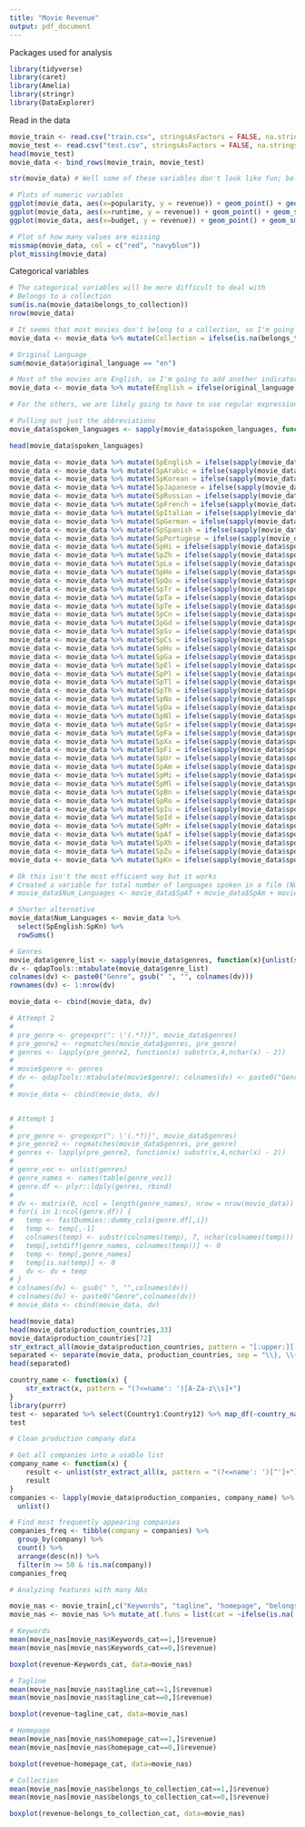 ---
title: "Movie Revenue"
output: pdf_document
---

Packages used for analysis
```{r}
library(tidyverse)
library(caret)
library(Amelia)
library(stringr)
library(DataExplorer)
```

Read in the data
```{r, warning=FALSE}
movie_train <- read.csv("train.csv", stringsAsFactors = FALSE, na.strings = c("", NA))
movie_test <- read.csv("test.csv", stringsAsFactors = FALSE, na.strings = c("", NA))
head(movie_test)
movie_data <- bind_rows(movie_train, movie_test)
```


```{r}
str(movie_data) # Well some of these variables don't look like fun; belongs to collection, genres, production companies, production countries and so forth
```


```{r}
# Plots of numeric variables
ggplot(movie_data, aes(x=popularity, y = revenue)) + geom_point() + geom_smooth(method = "loess", se = FALSE) + xlim(0, 300)
ggplot(movie_data, aes(x=runtime, y = revenue)) + geom_point() + geom_smooth(method = "loess", se = FALSE)
ggplot(movie_data, aes(x=budget, y = revenue)) + geom_point() + geom_smooth(method = "loess", se = FALSE)

# Plot of how many values are missing
missmap(movie_data, col = c("red", "navyblue"))
plot_missing(movie_data)
```

Categorical variables
```{r}
# The categorical variables will be more difficult to deal with 
# Belongs to a collection
sum(is.na(movie_data$belongs_to_collection))
nrow(movie_data)

# It seems that most movies don't belong to a collection, so I'm going to create an indicator variable to specify if a movie belongs to a collection or not
movie_data <- movie_data %>% mutate(Collection = ifelse(is.na(belongs_to_collection), 0, 1))

# Original Language
sum(movie_data$original_language == "en")

# Most of the movies are English, so I'm going to add another indicator variable to specify if the original language was English or not
movie_data <- movie_data %>% mutate(English = ifelse(original_language == "en", 1, 0))

# For the others, we are likely going to have to use regular expressions to get information out of it I believe
```

```{r}
# Pulling out just the abbreviations
movie_data$spoken_languages <- sapply(movie_data$spoken_languages, function(x){unlist(str_extract_all(x, '(?<=\')[:lower:]{2}(?=\')'))})
```

```{r}
head(movie_data$spoken_languages)
```

```{r}
movie_data <- movie_data %>% mutate(SpEnglish = ifelse(sapply(movie_data$spoken_languages, function(x){any(str_detect(x, 'en'))}), 1, 0))
movie_data <- movie_data %>% mutate(SpArabic = ifelse(sapply(movie_data$spoken_languages, function(x){any(str_detect(x, 'ar'))}), 1, 0))
movie_data <- movie_data %>% mutate(SpKorean = ifelse(sapply(movie_data$spoken_languages, function(x){any(str_detect(x, 'ko'))}), 1, 0))
movie_data <- movie_data %>% mutate(SpJapanese = ifelse(sapply(movie_data$spoken_languages, function(x){any(str_detect(x, 'ja'))}), 1, 0))
movie_data <- movie_data %>% mutate(SpRussian = ifelse(sapply(movie_data$spoken_languages, function(x){any(str_detect(x, 'ru'))}), 1, 0))
movie_data <- movie_data %>% mutate(SpFrench = ifelse(sapply(movie_data$spoken_languages, function(x){any(str_detect(x, 'fr'))}), 1, 0))
movie_data <- movie_data %>% mutate(SpItalian = ifelse(sapply(movie_data$spoken_languages, function(x){any(str_detect(x, 'it'))}), 1, 0))
movie_data <- movie_data %>% mutate(SpGerman = ifelse(sapply(movie_data$spoken_languages, function(x){any(str_detect(x, 'de'))}), 1, 0))
movie_data <- movie_data %>% mutate(SpSpanish = ifelse(sapply(movie_data$spoken_languages, function(x){any(str_detect(x, 'es'))}), 1, 0))
movie_data <- movie_data %>% mutate(SpPortugese = ifelse(sapply(movie_data$spoken_languages, function(x){any(str_detect(x, 'pt'))}), 1, 0))
movie_data <- movie_data %>% mutate(SpHi = ifelse(sapply(movie_data$spoken_languages, function(x){any(str_detect(x, 'hi'))}), 1, 0))
movie_data <- movie_data %>% mutate(SpZh = ifelse(sapply(movie_data$spoken_languages, function(x){any(str_detect(x, 'zh'))}), 1, 0))
movie_data <- movie_data %>% mutate(SpLa = ifelse(sapply(movie_data$spoken_languages, function(x){any(str_detect(x, 'la'))}), 1, 0))
movie_data <- movie_data %>% mutate(SpHe = ifelse(sapply(movie_data$spoken_languages, function(x){any(str_detect(x, 'he'))}), 1, 0))
movie_data <- movie_data %>% mutate(SpQu = ifelse(sapply(movie_data$spoken_languages, function(x){any(str_detect(x, 'qu'))}), 1, 0))
movie_data <- movie_data %>% mutate(SpTr = ifelse(sapply(movie_data$spoken_languages, function(x){any(str_detect(x, 'tr'))}), 1, 0))
movie_data <- movie_data %>% mutate(SpTa = ifelse(sapply(movie_data$spoken_languages, function(x){any(str_detect(x, 'ta'))}), 1, 0))
movie_data <- movie_data %>% mutate(SpTe = ifelse(sapply(movie_data$spoken_languages, function(x){any(str_detect(x, 'te'))}), 1, 0))
movie_data <- movie_data %>% mutate(SpCn = ifelse(sapply(movie_data$spoken_languages, function(x){any(str_detect(x, 'cn'))}), 1, 0))
movie_data <- movie_data %>% mutate(SpGd = ifelse(sapply(movie_data$spoken_languages, function(x){any(str_detect(x, 'gd'))}), 1, 0))
movie_data <- movie_data %>% mutate(SpSv = ifelse(sapply(movie_data$spoken_languages, function(x){any(str_detect(x, 'sv'))}), 1, 0))
movie_data <- movie_data %>% mutate(SpCs = ifelse(sapply(movie_data$spoken_languages, function(x){any(str_detect(x, 'cs'))}), 1, 0))
movie_data <- movie_data %>% mutate(SpHu = ifelse(sapply(movie_data$spoken_languages, function(x){any(str_detect(x, 'hu'))}), 1, 0))
movie_data <- movie_data %>% mutate(SpGa = ifelse(sapply(movie_data$spoken_languages, function(x){any(str_detect(x, 'ga'))}), 1, 0))
movie_data <- movie_data %>% mutate(SpEl = ifelse(sapply(movie_data$spoken_languages, function(x){any(str_detect(x, 'el'))}), 1, 0))
movie_data <- movie_data %>% mutate(SpPl = ifelse(sapply(movie_data$spoken_languages, function(x){any(str_detect(x, 'pl'))}), 1, 0))
movie_data <- movie_data %>% mutate(SpTl = ifelse(sapply(movie_data$spoken_languages, function(x){any(str_detect(x, 'tl'))}), 1, 0))
movie_data <- movie_data %>% mutate(SpTh = ifelse(sapply(movie_data$spoken_languages, function(x){any(str_detect(x, 'th'))}), 1, 0))
movie_data <- movie_data %>% mutate(SpNo = ifelse(sapply(movie_data$spoken_languages, function(x){any(str_detect(x, 'no'))}), 1, 0))
movie_data <- movie_data %>% mutate(SpDa = ifelse(sapply(movie_data$spoken_languages, function(x){any(str_detect(x, 'da'))}), 1, 0))
movie_data <- movie_data %>% mutate(SpNl = ifelse(sapply(movie_data$spoken_languages, function(x){any(str_detect(x, 'nl'))}), 1, 0))
movie_data <- movie_data %>% mutate(SpSr = ifelse(sapply(movie_data$spoken_languages, function(x){any(str_detect(x, 'sr'))}), 1, 0))
movie_data <- movie_data %>% mutate(SpFa = ifelse(sapply(movie_data$spoken_languages, function(x){any(str_detect(x, 'fa'))}), 1, 0))
movie_data <- movie_data %>% mutate(SpXx = ifelse(sapply(movie_data$spoken_languages, function(x){any(str_detect(x, 'xx'))}), 1, 0))
movie_data <- movie_data %>% mutate(SpFi = ifelse(sapply(movie_data$spoken_languages, function(x){any(str_detect(x, 'fi'))}), 1, 0))
movie_data <- movie_data %>% mutate(SpUr = ifelse(sapply(movie_data$spoken_languages, function(x){any(str_detect(x, 'ur'))}), 1, 0))
movie_data <- movie_data %>% mutate(SpAm = ifelse(sapply(movie_data$spoken_languages, function(x){any(str_detect(x, 'am'))}), 1, 0))
movie_data <- movie_data %>% mutate(SpMi = ifelse(sapply(movie_data$spoken_languages, function(x){any(str_detect(x, 'mi'))}), 1, 0))
movie_data <- movie_data %>% mutate(SpMl = ifelse(sapply(movie_data$spoken_languages, function(x){any(str_detect(x, 'ml'))}), 1, 0))
movie_data <- movie_data %>% mutate(SpBn = ifelse(sapply(movie_data$spoken_languages, function(x){any(str_detect(x, 'bn'))}), 1, 0))
movie_data <- movie_data %>% mutate(SpRo = ifelse(sapply(movie_data$spoken_languages, function(x){any(str_detect(x, 'ro'))}), 1, 0))
movie_data <- movie_data %>% mutate(SpIu = ifelse(sapply(movie_data$spoken_languages, function(x){any(str_detect(x, 'iu'))}), 1, 0))
movie_data <- movie_data %>% mutate(SpId = ifelse(sapply(movie_data$spoken_languages, function(x){any(str_detect(x, 'id'))}), 1, 0))
movie_data <- movie_data %>% mutate(SpMr = ifelse(sapply(movie_data$spoken_languages, function(x){any(str_detect(x, 'mr'))}), 1, 0))
movie_data <- movie_data %>% mutate(SpAf = ifelse(sapply(movie_data$spoken_languages, function(x){any(str_detect(x, 'af'))}), 1, 0))
movie_data <- movie_data %>% mutate(SpXh = ifelse(sapply(movie_data$spoken_languages, function(x){any(str_detect(x, 'xh'))}), 1, 0))
movie_data <- movie_data %>% mutate(SpZu = ifelse(sapply(movie_data$spoken_languages, function(x){any(str_detect(x, 'zu'))}), 1, 0))
movie_data <- movie_data %>% mutate(SpKn = ifelse(sapply(movie_data$spoken_languages, function(x){any(str_detect(x, 'kn'))}), 1, 0))
```

```{r}
# Ok this isn't the most efficient way but it works
# Created a variable for total number of languages spoken in a film (Num_Languages)
# movie_data$Num_Languages <- movie_data$SpAf + movie_data$SpAm + movie_data$SpArabic + movie_data$SpBn + movie_data$SpCn + movie_data$SpCs + movie_data$SpDa + movie_data$SpEl + movie_data$SpEnglish + movie_data$SpFa + movie_data$SpFi + movie_data$SpFrench + movie_data$SpGa + movie_data$SpGd + movie_data$SpGerman + movie_data$SpHe + movie_data$SpHi + movie_data$SpHu + movie_data$SpId + movie_data$SpItalian + movie_data$SpIu + movie_data$SpJapanese + movie_data$SpKn + movie_data$SpKorean + movie_data$SpLa + movie_data$SpMi + movie_data$SpMl + movie_data$SpMr + movie_data$SpNl + movie_data$SpNo + movie_data$SpPl + movie_data$SpPortugese + movie_data$SpQu + movie_data$SpRo + movie_data$SpRussian + movie_data$SpSpanish + movie_data$SpSr + movie_data$SpSv + movie_data$SpTa + movie_data$SpTe + movie_data$SpTh + movie_data$SpTl + movie_data$SpTr + movie_data$SpUr + movie_data$SpXh + movie_data$SpXx + movie_data$SpZh + movie_data$SpZu

# Shorter alternative
movie_data$Num_Languages <- movie_data %>%
  select(SpEnglish:SpKn) %>%
  rowSums()
```

```{r}
# Genres
movie_data$genre_list <- sapply(movie_data$genres, function(x){unlist(str_extract_all(x, '(?<=\')([A-Z])\\w+(.*?)(?=\')'))})
dv <- qdapTools::mtabulate(movie_data$genre_list) 
colnames(dv) <- paste0("Genre", gsub(" ", "", colnames(dv)))
rownames(dv) <- 1:nrow(dv)

movie_data <- cbind(movie_data, dv)

# Attempt 2
# 
# pre_genre <- gregexpr(": \'(.*?)}", movie_data$genres)
# pre_genre2 <- regmatches(movie_data$genres, pre_genre)
# genres <- lapply(pre_genre2, function(x) substr(x,4,nchar(x) - 2))
# 
# movie$genre <- genres
# dv <- qdapTools::mtabulate(movie$genre); colnames(dv) <- paste0("Genre", gsub(" ", "", colnames(dv)))
# 
# movie_data <- cbind(movie_data, dv)


# Attempt 1
# 
# pre_genre <- gregexpr(": \'(.*?)}", movie_data$genres)
# pre_genre2 <- regmatches(movie_data$genres, pre_genre)
# genres <- lapply(pre_genre2, function(x) substr(x,4,nchar(x) - 2))
#
# genre_vec <- unlist(genres)
# genre_names <- names(table(genre_vec))
# genre.df <- plyr::ldply(genres, rbind)
# 
# dv <- matrix(0, ncol = length(genre_names), nrow = nrow(movie_data))
# for(i in 1:ncol(genre.df)) {
#   temp <- fastDummies::dummy_cols(genre.df[,i])
#   temp <- temp[,-1]
#   colnames(temp) <- substr(colnames(temp), 7, nchar(colnames(temp)))
#   temp[,setdiff(genre_names, colnames(temp))] <- 0
#   temp <- temp[,genre_names]
#   temp[is.na(temp)] <- 0
#   dv <- dv + temp
# }
# colnames(dv) <- gsub(" ", "",colnames(dv))
# colnames(dv) <- paste0("Genre",colnames(dv))
# movie_data <- cbind(movie_data, dv)

head(movie_data)
head(movie_data$production_countries,33)
movie_data$production_countries[72]
str_extract_all(movie_data$production_countries, pattern = "[:upper:][:upper:]")
separated <- separate(movie_data, production_countries, sep = "\\}, \\{", into = c("Country1", "Country2", "Country3", "Country4", "Country5", "Country6", "Country7", "Country8", "Country9", "Country10", "Country11", "Country12"))
head(separated)

country_name <- function(x) {
    str_extract(x, pattern = "(?<=name': ')[A-Za-z\\s]+")
}
library(purrr)
test <- separated %>% select(Country1:Country12) %>% map_df(~country_name(.))
test
```

```{r}
# Clean production company data

# Get all companies into a usable list
company_name <- function(x) {
    result <- unlist(str_extract_all(x, pattern = "(?<=name': ')[^']+"))
    result
}
companies <- lapply(movie_data$production_companies, company_name) %>%
  unlist()

# Find most frequently appearing companies
companies_freq <- tibble(company = companies) %>%
  group_by(company) %>%
  count() %>%
  arrange(desc(n)) %>%
  filter(n >= 50 & !is.na(company))
companies_freq

```

```{r}
# Analyzing features with many NAs

movie_nas <- movie_train[,c("Keywords", "tagline", "homepage", "belongs_to_collection", "revenue")]
movie_nas <- movie_nas %>% mutate_at(.funs = list(cat = ~ifelse(is.na(.), 0, 1)), .vars=1:4)

# Keywords
mean(movie_nas[movie_nas$Keywords_cat==1,]$revenue)
mean(movie_nas[movie_nas$Keywords_cat==0,]$revenue)

boxplot(revenue~Keywords_cat, data=movie_nas)

# Tagline
mean(movie_nas[movie_nas$tagline_cat==1,]$revenue)
mean(movie_nas[movie_nas$tagline_cat==0,]$revenue)

boxplot(revenue~tagline_cat, data=movie_nas)

# Homepage
mean(movie_nas[movie_nas$homepage_cat==1,]$revenue)
mean(movie_nas[movie_nas$homepage_cat==0,]$revenue)

boxplot(revenue~homepage_cat, data=movie_nas)

# Collection
mean(movie_nas[movie_nas$belongs_to_collection_cat==1,]$revenue)
mean(movie_nas[movie_nas$belongs_to_collection_cat==0,]$revenue)

boxplot(revenue~belongs_to_collection_cat, data=movie_nas)
```

